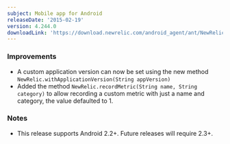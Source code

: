 ```yaml
---
subject: Mobile app for Android
releaseDate: '2015-02-19'
version: 4.244.0
downloadLink: 'https://download.newrelic.com/android_agent/ant/NewRelic_Android_Agent_4.244.0.zip'
---
```


### Improvements

* A custom application version can now be set using the new method `NewRelic.withApplicationVersion(String appVersion)`
* Added the method `NewRelic.recordMetric(String name, String category)` to allow recording a custom metric with just a name and category, the value defaulted to 1. 

### Notes

* This release supports Android 2.2+. Future releases will require 2.3+.
